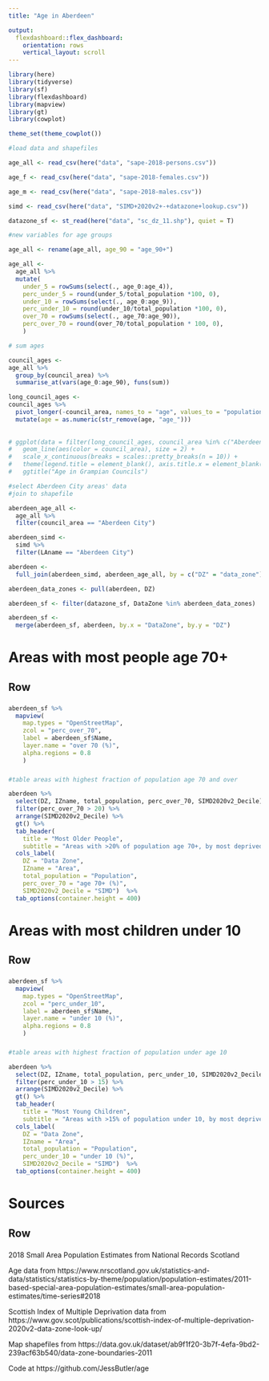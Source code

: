 ```yaml
---
title: "Age in Aberdeen"

output:
  flexdashboard::flex_dashboard:
    orientation: rows
    vertical_layout: scroll
---
```


```r
library(here)
library(tidyverse)
library(sf)
library(flexdashboard)
library(mapview)
library(gt)
library(cowplot)

theme_set(theme_cowplot())
```


```r
#load data and shapefiles 

age_all <- read_csv(here("data", "sape-2018-persons.csv"))

age_f <- read_csv(here("data", "sape-2018-females.csv"))

age_m <- read_csv(here("data", "sape-2018-males.csv"))

simd <- read_csv(here("data", "SIMD+2020v2+-+datazone+lookup.csv"))

datazone_sf <- st_read(here("data", "sc_dz_11.shp"), quiet = T)
```

```r
#new variables for age groups

age_all <- rename(age_all, age_90 = "age_90+")

age_all <-
  age_all %>%
  mutate(
    under_5 = rowSums(select(., age_0:age_4)), 
    perc_under_5 = round(under_5/total_population *100, 0),
    under_10 = rowSums(select(., age_0:age_9)), 
    perc_under_10 = round(under_10/total_population *100, 0),
    over_70 = rowSums(select(., age_70:age_90)),
    perc_over_70 = round(over_70/total_population * 100, 0),
    )
```

```r
# sum ages

council_ages <-
age_all %>%
  group_by(council_area) %>%
  summarise_at(vars(age_0:age_90), funs(sum))

long_council_ages <-
council_ages %>%
  pivot_longer(-council_area, names_to = "age", values_to = "population") %>%
  mutate(age = as.numeric(str_remove(age, "age_")))
  
  
# ggplot(data = filter(long_council_ages, council_area %in% c("Aberdeen City", "Aberdeenshire", "Moray"), age <90), aes(age, population)) + 
#   geom_line(aes(color = council_area), size = 2) +
#   scale_x_continuous(breaks = scales::pretty_breaks(n = 10)) +
#   theme(legend.title = element_blank(), axis.title.x = element_blank(), axis.title.y = element_blank(), legend.position="bottom", plot.title = element_text(hjust = 0.5)) +
#   ggtitle("Age in Grampian Councils")
```



```r
#select Aberdeen City areas' data 
#join to shapefile

aberdeen_age_all <-
  age_all %>%
  filter(council_area == "Aberdeen City")

aberdeen_simd <-
  simd %>%
  filter(LAname == "Aberdeen City")

aberdeen <- 
  full_join(aberdeen_simd, aberdeen_age_all, by = c("DZ" = "data_zone"))

aberdeen_data_zones <- pull(aberdeen, DZ)

aberdeen_sf <- filter(datazone_sf, DataZone %in% aberdeen_data_zones)

aberdeen_sf <-
  merge(aberdeen_sf, aberdeen, by.x = "DataZone", by.y = "DZ")

```


Areas with most people age 70+
=====================================

Row
-------------------------------------

###

```r
aberdeen_sf %>% 
  mapview(
    map.types = "OpenStreetMap", 
    zcol = "perc_over_70", 
    label = aberdeen_sf$Name,
    layer.name = "over 70 (%)",
    alpha.regions = 0.8
    )
```


###

```r
#table areas with highest fraction of population age 70 and over

aberdeen %>%
  select(DZ, IZname, total_population, perc_over_70, SIMD2020v2_Decile) %>%
  filter(perc_over_70 > 20) %>%
  arrange(SIMD2020v2_Decile) %>%
  gt() %>%
  tab_header(
    title = "Most Older People", 
    subtitle = "Areas with >20% of population age 70+, by most deprived") %>%
  cols_label(
    DZ = "Data Zone",
    IZname = "Area", 
    total_population = "Population", 
    perc_over_70 = "age 70+ (%)",
    SIMD2020v2_Decile = "SIMD")  %>%
  tab_options(container.height = 400)
```



Areas with most children under 10
=====================================

Row
-------------------------------------

###

```r
aberdeen_sf %>% 
  mapview(
    map.types = "OpenStreetMap", 
    zcol = "perc_under_10", 
    label = aberdeen_sf$Name,
    layer.name = "under 10 (%)",
    alpha.regions = 0.8
    )
```


###

```r
#table areas with highest fraction of population under age 10

aberdeen %>%
  select(DZ, IZname, total_population, perc_under_10, SIMD2020v2_Decile) %>%
  filter(perc_under_10 > 15) %>%
  arrange(SIMD2020v2_Decile) %>%
  gt() %>%
  tab_header(
    title = "Most Young Children", 
    subtitle = "Areas with >15% of population under 10, by most deprived") %>%
  cols_label(
    DZ = "Data Zone",
    IZname = "Area", 
    total_population = "Population", 
    perc_under_10 = "under 10 (%)",
    SIMD2020v2_Decile = "SIMD")  %>%
  tab_options(container.height = 400)
```


Sources
=====================================

Row
-------------------------------------
###

2018 Small Area Population Estimates from National Records Scotland

Age data from https://www.nrscotland.gov.uk/statistics-and-data/statistics/statistics-by-theme/population/population-estimates/2011-based-special-area-population-estimates/small-area-population-estimates/time-series#2018

Scottish Index of Multiple Deprivation data from https://www.gov.scot/publications/scottish-index-of-multiple-deprivation-2020v2-data-zone-look-up/

Map shapefiles from https://data.gov.uk/dataset/ab9f1f20-3b7f-4efa-9bd2-239acf63b540/data-zone-boundaries-2011

Code at https://github.com/JessButler/age


